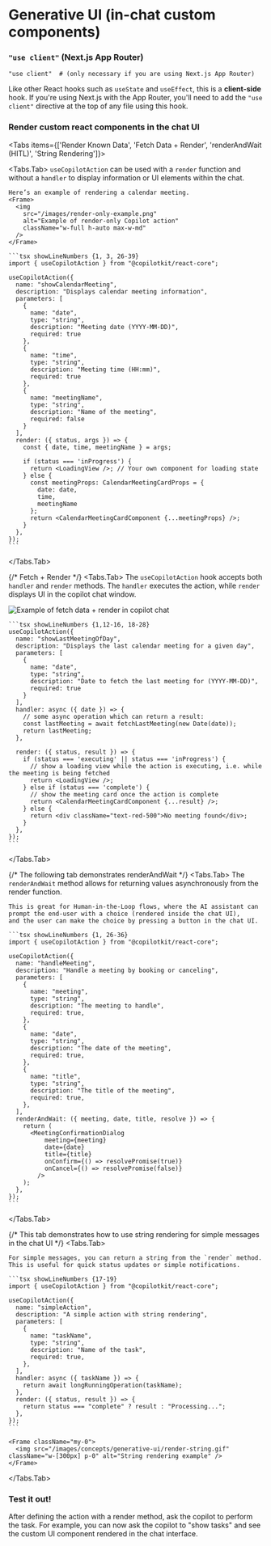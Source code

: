 

# Generative UI (in-chat custom components)

<Steps>

###  `"use client"` (Next.js App Router)
```tsx filename="YourComponent.tsx"
"use client"  # (only necessary if you are using Next.js App Router)
```

Like other React hooks such as `useState` and `useEffect`, this is a **client-side** hook.
If you're using Next.js with the App Router, you'll need to add the `"use client"` directive at the top of any file using this hook.


### Render custom react components in the chat UI

<Tabs items={['Render Known Data', 'Fetch Data + Render', 'renderAndWait (HITL)', 'String Rendering']}>

  <Tabs.Tab>
    `useCopilotAction` can be used with a `render` function and without a `handler` to display information or UI elements within the chat.
    
    Here’s an example of rendering a calendar meeting.
    <Frame>
      <img 
        src="/images/render-only-example.png" 
        alt="Example of render-only Copilot action" 
        className="w-full h-auto max-w-md"
      />
    </Frame>

    ```tsx showLineNumbers {1, 3, 26-39}
    import { useCopilotAction } from "@copilotkit/react-core";

    useCopilotAction({
      name: "showCalendarMeeting",
      description: "Displays calendar meeting information",
      parameters: [
        {
          name: "date",
          type: "string",
          description: "Meeting date (YYYY-MM-DD)",
          required: true
        },
        {
          name: "time",
          type: "string",
          description: "Meeting time (HH:mm)",
          required: true
        },
        {
          name: "meetingName",
          type: "string",
          description: "Name of the meeting",
          required: false
        }
      ],
      render: ({ status, args }) => {
        const { date, time, meetingName } = args;
        
        if (status === 'inProgress') {
          return <LoadingView />; // Your own component for loading state
        } else {
          const meetingProps: CalendarMeetingCardProps = {
            date: date,
            time,
            meetingName
          };
          return <CalendarMeetingCardComponent {...meetingProps} />;
        }
      },
    });
    ```

  </Tabs.Tab>


  {/* Fetch + Render */}
  <Tabs.Tab>
    The `useCopilotAction` hook accepts both `handler` and `render` methods. The `handler` executes the action, while `render` displays UI in the copilot chat window.

   <Frame>
      <img 
        src="/images/fetch-and-render.gif" 
        alt="Example of fetch data + render in copilot chat" 
        className="w-full h-auto max-w-md"
      />
    </Frame>

    ```tsx showLineNumbers {1,12-16, 18-28}
    useCopilotAction({
      name: "showLastMeetingOfDay",
      description: "Displays the last calendar meeting for a given day",
      parameters: [
        {
          name: "date",
          type: "string",
          description: "Date to fetch the last meeting for (YYYY-MM-DD)",
          required: true
        }
      ],
      handler: async ({ date }) => {
        // some async operation which can return a result:
        const lastMeeting = await fetchLastMeeting(new Date(date));
        return lastMeeting;
      },

      render: ({ status, result }) => {
        if (status === 'executing' || status === 'inProgress') {
          // show a loading view while the action is executing, i.e. while the meeting is being fetched
          return <LoadingView />;
        } else if (status === 'complete') {
          // show the meeting card once the action is complete
          return <CalendarMeetingCardComponent {...result} />;
        } else {
          return <div className="text-red-500">No meeting found</div>;
        }
      },
    });
    ```

  </Tabs.Tab>


  {/* The following tab demonstrates renderAndWait */}
  <Tabs.Tab>
    The `renderAndWait` method allows for returning values asynchronously from the render function.

    This is great for Human-in-the-Loop flows, where the AI assistant can prompt the end-user with a choice (rendered inside the chat UI),
    and the user can make the choice by pressing a button in the chat UI.

    ```tsx showLineNumbers {1, 26-36}
    import { useCopilotAction } from "@copilotkit/react-core";

    useCopilotAction({
      name: "handleMeeting",
      description: "Handle a meeting by booking or canceling",
      parameters: [
        {
          name: "meeting",
          type: "string",
          description: "The meeting to handle",
          required: true,
        },
        {
          name: "date",
          type: "string",
          description: "The date of the meeting",
          required: true,
        },
        {
          name: "title",
          type: "string",
          description: "The title of the meeting",
          required: true,
        },
      ],
      renderAndWait: ({ meeting, date, title, resolve }) => {
        return (
          <MeetingConfirmationDialog
              meeting={meeting}
              date={date}
              title={title}
              onConfirm={() => resolvePromise(true)}
              onCancel={() => resolvePromise(false)}
            />
        );
      },
    });
    ```
  </Tabs.Tab>


  {/* This tab demonstrates how to use string rendering for simple messages in the chat UI */}
  <Tabs.Tab>

    For simple messages, you can return a string from the `render` method. This is useful for quick status updates or simple notifications.

    ```tsx showLineNumbers {17-19}
    import { useCopilotAction } from "@copilotkit/react-core";

    useCopilotAction({
      name: "simpleAction",
      description: "A simple action with string rendering",
      parameters: [
        {
          name: "taskName",
          type: "string",
          description: "Name of the task",
          required: true,
        },
      ],
      handler: async ({ taskName }) => {
        return await longRunningOperation(taskName);
      },
      render: ({ status, result }) => {
        return status === "complete" ? result : "Processing...";
      },
    });
    ```

    <Frame className="my-0">
      <img src="/images/concepts/generative-ui/render-string.gif" className="w-[300px] p-0" alt="String rendering example" />
    </Frame>

  </Tabs.Tab>
</Tabs>

### Test it out!
After defining the action with a render method, ask the copilot to perform the task. For example, you can now ask the copilot to "show tasks" and see the custom UI component rendered in the chat interface.

</Steps>